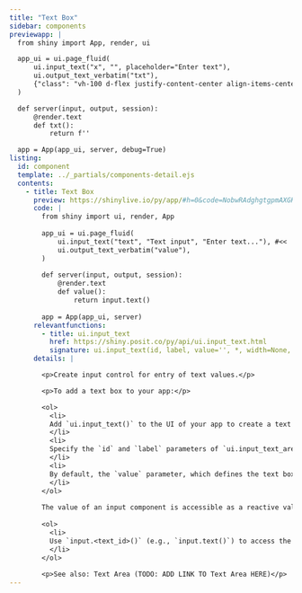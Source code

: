 ```yaml
---
title: "Text Box"
sidebar: components 
previewapp: |
  from shiny import App, render, ui

  app_ui = ui.page_fluid(
      ui.input_text("x", "", placeholder="Enter text"),
      ui.output_text_verbatim("txt"),
      {"class": "vh-100 d-flex justify-content-center align-items-center px-4"}
  )

  def server(input, output, session):
      @render.text
      def txt():
          return f''

  app = App(app_ui, server, debug=True)
listing:
  id: component
  template: ../_partials/components-detail.ejs
  contents:
    - title: Text Box
      preview: https://shinylive.io/py/app/#h=0&code=NobwRAdghgtgpmAXGKAHVA6VBPMAaMAYwHsIAXOcpMAMwCdiYACAZwAsBLCbJjmVYnTJMArhzxM6lACZw6EgILoAOhFVpUAfTFMAvKI5YoAcziaaAGzHSAFKqYODGLqhFlNFAB5k7YL2WV8JkCAFThvXghXAKDAgFFyOSZ-DFTAgEo8e0cxDGI3aI9w9wA3OQAjKDI+XxKoKzgMrIh01VVZGlY5MrobFzcJfLJoiRY4FhYOUnTEbIcAASHouaZ5qQhZOgx-FY6mOoabGZXHSTgyEToISOjt4qO26HQ9JiVUGw1tcS66HvSwAC+AF0gA
      code: |
        from shiny import ui, render, App
        
        app_ui = ui.page_fluid(
            ui.input_text("text", "Text input", "Enter text..."), #<<
            ui.output_text_verbatim("value"),
        )
        
        def server(input, output, session):
            @render.text
            def value():
                return input.text()
        
        app = App(app_ui, server)
      relevantfunctions:
        - title: ui.input_text
          href: https://shiny.posit.co/py/api/ui.input_text.html
          signature: ui.input_text(id, label, value='', *, width=None, placeholder=None, autocomplete='off', spellcheck=None)
      details: |

        <p>Create input control for entry of text values.</p>

        <p>To add a text box to your app:</p>

        <ol>
          <li>
          Add `ui.input_text()` to the UI of your app to create a text box. Where you call this function will determine where the text box will appear within the app's layout. 
          </li>
          <li>
          Specify the `id` and `label` parameters of `ui.input_text_area()` to define the identifier and label of the text box. 
          </li>
          <li>
          By default, the `value` parameter, which defines the text box's initial value, is the empty string (`''`). Provide a different string to `value` to change the initial text.
          </li>
        </ol>
        
        The value of an input component is accessible as a reactive value within the `server()` function. To access the value of a text box:</p>
        
        <ol>
          <li>
          Use `input.<text_id>()` (e.g., `input.text()`) to access the value of the text box. The server value of a text box is a string containing the current text input.
          </li>
        </ol>
                
        <p>See also: Text Area (TODO: ADD LINK TO Text Area HERE)</p>
---
```


:::{.component}
:::



